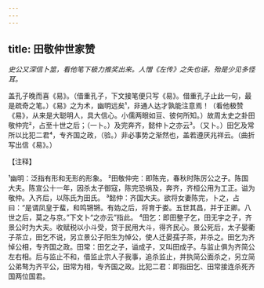 ```yaml
---
---
---
```

title: 田敬仲世家赞
---



*史公又深信卜筮，看他笔下极力推奖出来。人憎《左传》之失也诬，殆是少见多怪耳。*

盖孔子晚而喜《易》。（借重孔子，下文接笔便只写《易》。借重孔子止此一句，最是疏奇之笔。）《易》之为术，幽明远矣¹，非通人达才孰能注意焉！（看他极赞《易》，从来是大聪明人，具大信心。小儒两眼如豆、彼何所知。）故周太史之卦田敬仲完²，占至十世之后；（一卜。）及完奔齐，懿仲卜之亦云³。（又卜。）田乞及常所以比犯二君⁴，专齐国之政，（验。）非必事势之渐然也，盖若遵厌兆祥云。（曲折写出信《易》。）

【注释】

¹幽明：泛指有形和无形的形象。
²田敬仲完：即陈完，春秋时陈厉公之子。陈国大夫。陈宣公十一年，因杀太子御寇，陈完恐祸及，奔齐，齐桓公用为工正。谥为敬仲。入齐后，以陈氏为田氏。
³懿仲：齐国大夫。欲将女妻陈完，卜之，占曰：“是谓凤皇于蜚，和鸣锵锵。有妫之后，将育于娄。五世其昌，并于正卿。八世之后，莫之与京。”下文卜“之亦云”指此。
⁴田乞：即田整子乞，田无宇之子，齐景公时为大夫。收赋税以小斗受，贷于民用大斗，得齐民心。景公死后，太子晏衢子茶立，田乞不说，另立景公子阳生为悼公，使人迁晏孺子茶，并杀之。田乞为齐悼公相，专齐国之政。田常：田乞之子，谥成子，又叫田成子。与监止俱为齐简公左右相。后与监止不和，借监止宗人子我事，追杀监止，并执简公面杀之，另立简公弟骜为齐平公，田常为相，专齐国之政。比犯二君：即指田乞、田常接连杀死齐国两位国君。